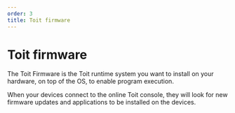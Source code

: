 ```yaml
---
order: 3
title: Toit firmware
---
```


# Toit firmware

The Toit Firmware is the Toit runtime system you want to install on your hardware, on top of the OS, to enable program execution.

When your devices connect to the online Toit console, they will look for new firmware updates and applications to be installed on the devices.